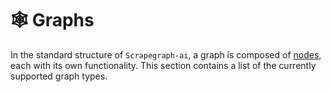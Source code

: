 
# 🕸 Graphs

In the standard structure of `Scrapegraph-ai`, a graph is composed of [nodes](/docs/Nodes),
each with its own functionality. This section contains a list of the currently supported graph types.

<DocCardList />
